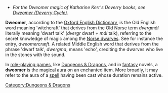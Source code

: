 *''For the Dweomer magic of Katharine Kerr's Deverry books, see [[Dweomer (Deverry Cycle)]].''

'''Dweomer''', according to the [[Oxford English Dictionary]], is the Old English word meaning 'witchcraft' that derives from the Old Norse term ''dvergmál'' literally meaning 'dwarf talk' (''dvergr'' dwarf + ''mál'' talk), referring to the secret knowledge of magic among the [[Norse dwarves]]. See for instance the entry, ''dweomercræft''. A related Middle English word that derives from the phrase 'dwarf talk', ''dwergma'', means 'echo', crediting the dwarves who live in the stones with the sound.

In [[role-playing game]]s, like [[Dungeons & Dragons]], and in [[fantasy]] novels, a '''dweomer''' is the [[magical]] [[aura]] on an enchanted item. More broadly, it may refer to the aura of a [[Magic (gaming)|spell]] having been cast whose duration remains active.

[[Category:Dungeons & Dragons]]


{{D&D-stub}}